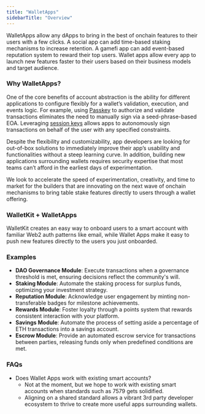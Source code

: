 ```yaml
---
title: "WalletApps"
sidebarTitle: "Overview"
---
```


WalletApps allow any dApps to bring in the best of onchain features to their users with a few clicks. A social app can add time-based staking mechanisms to increase retention. A gamefi app can add event-based reputation system to reward their top users. Wallet apps allow every app to launch new features faster to their users based on their business models and target audience. 

### Why WalletApps?

One of the core benefits of account abstraction is the ability for different applications to configure flexibly for a wallet’s validation, execution, and events logic. For example, using [Passkey](https://www.coinbase.com/blog/evolving-wallets-to-bring-a-billion-users-onchain) to authorize and validate transactions eliminates the need to manually sign via a seed-phrase-based EOA. Leveraging [session keys](https://www.argent.xyz/blog/part-3-wtf-is-account-abstraction/) allows apps to autonomously sign transactions on behalf of the user with any specified constraints.

Despite the flexibility and customizability, app developers are looking for out-of-box solutions to immediately improve their app’s usability and functionalities without a steep learning curve. In addition, building new applications surrounding wallets requires security expertise that most teams can’t afford in the earliest days of experimentation.

We look to accelerate the speed of experimentation, creativity, and time to market for the builders that are innovating on the next wave of onchain mechanisms to bring table stake features directly to users through a wallet offering. 

### WalletKit + WalletApps

WalletKit creates an easy way to onboard users to a smart account with familiar Web2 auth patterns like email, while Wallet Apps make it easy to push new features directly to the users you just onboarded. 


### Examples

- **DAO Governance Module**: Execute transactions when a governance threshold is met, ensuring decisions reflect the community's will.
- **Staking Module**: Automate the staking process for surplus funds, optimizing your investment strategy.
- **Reputation Module**: Acknowledge user engagement by minting non-transferable badges for milestone achievements.
- **Rewards Module**: Foster loyalty through a points system that rewards consistent interaction with your platform.
- **Savings Module**: Automate the process of setting aside a percentage of ETH transactions into a savings account.
- **Escrow Module**: Provide an automated escrow service for transactions between parties, releasing funds only when predefined conditions are met.

### FAQs

- Does Wallet Apps work with existing smart accounts?
    - Not at the moment, but we hope to work with existing smart accounts when standards such as 7579 gets solidified.
    - Aligning on a shared standard allows a vibrant 3rd party developer ecosystem to thrive to create more useful apps surrounding wallets.
    

